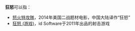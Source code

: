 '''狂怒'''可以指：
* [[怒火特攻隊|怒火特攻隊]]，2014年美国二战题材电影，中国大陆译作“狂怒”
* [[狂怒_(游戏)|狂怒 (游戏)]]，id Software于2011年出品的射击游戏

{{disambig|cat=二字作品消歧义}}